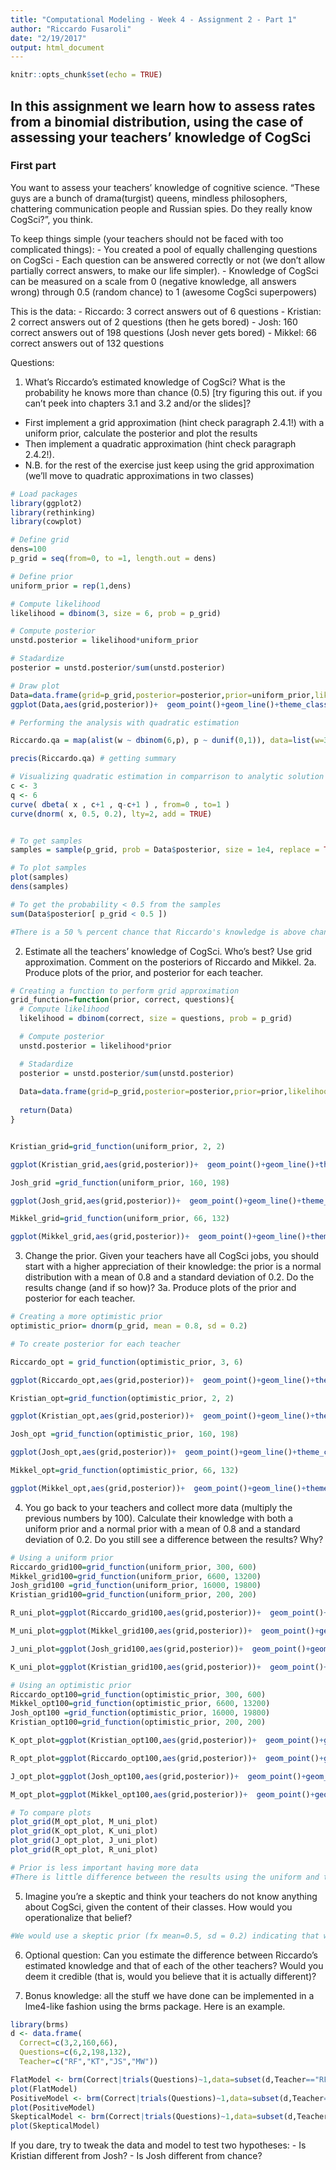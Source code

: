 ```yaml
---
title: "Computational Modeling - Week 4 - Assignment 2 - Part 1"
author: "Riccardo Fusaroli"
date: "2/19/2017"
output: html_document
---
```


```r
knitr::opts_chunk$set(echo = TRUE)
```

## In this assignment we learn how to assess rates from a binomial distribution, using the case of assessing your teachers' knowledge of CogSci

### First part

You want to assess your teachers' knowledge of cognitive science. "These guys are a bunch of drama(turgist) queens, mindless philosophers, chattering communication people and Russian spies. Do they really know CogSci?", you think.

To keep things simple (your teachers should not be faced with too complicated things):
- You created a pool of equally challenging questions on CogSci
- Each question can be answered correctly or not (we don't allow partially correct answers, to make our life simpler).
- Knowledge of CogSci can be measured on a scale from 0 (negative knowledge, all answers wrong) through 0.5 (random chance) to 1 (awesome CogSci superpowers)

This is the data:
- Riccardo: 3 correct answers out of 6 questions
- Kristian: 2 correct answers out of 2 questions (then he gets bored)
- Josh: 160 correct answers out of 198 questions (Josh never gets bored)
- Mikkel: 66 correct answers out of 132 questions

Questions:

1. What's Riccardo's estimated knowledge of CogSci? What is the probability he knows more than chance (0.5) [try figuring this out. if you can't peek into chapters 3.1 and 3.2 and/or the slides]?
- First implement a grid approximation (hint check paragraph 2.4.1!) with a uniform prior, calculate the posterior and plot the results
- Then implement a quadratic approximation (hint check paragraph 2.4.2!).
- N.B. for the rest of the exercise just keep using the grid approximation (we'll move to quadratic approximations in two classes)

```r
# Load packages
library(ggplot2)
library(rethinking)
library(cowplot)

# Define grid
dens=100
p_grid = seq(from=0, to =1, length.out = dens)

# Define prior
uniform_prior = rep(1,dens)

# Compute likelihood
likelihood = dbinom(3, size = 6, prob = p_grid)

# Compute posterior 
unstd.posterior = likelihood*uniform_prior

# Stadardize
posterior = unstd.posterior/sum(unstd.posterior)

# Draw plot
Data=data.frame(grid=p_grid,posterior=posterior,prior=uniform_prior,likelihood=likelihood)
ggplot(Data,aes(grid,posterior))+  geom_point()+geom_line()+theme_classic()+  geom_line(aes(grid,prior/dens),color='red')+  xlab("Knowledge of CogSci")+ ylab("posterior probability")

# Performing the analysis with quadratic estimation 

Riccardo.qa = map(alist(w ~ dbinom(6,p), p ~ dunif(0,1)), data=list(w=3)) # Performing quadratic estimation

precis(Riccardo.qa) # getting summary

# Visualizing quadratic estimation in comparrison to analytic solution
c <- 3
q <- 6
curve( dbeta( x , c+1 , q-c+1 ) , from=0 , to=1 )
curve(dnorm( x, 0.5, 0.2), lty=2, add = TRUE)


# To get samples
samples = sample(p_grid, prob = Data$posterior, size = 1e4, replace = TRUE)

# To plot samples
plot(samples)
dens(samples)

# To get the probability < 0.5 from the samples
sum(Data$posterior[ p_grid < 0.5 ]) 

#There is a 50 % percent chance that Riccardo's knowledge is above chance level 

```

2. Estimate all the teachers' knowledge of CogSci. Who's best? Use grid approximation. Comment on the posteriors of Riccardo and Mikkel.
2a. Produce plots of the prior, and posterior for each teacher.

```r
# Creating a function to perform grid approximation
grid_function=function(prior, correct, questions){
  # Compute likelihood
  likelihood = dbinom(correct, size = questions, prob = p_grid)

  # Compute posterior 
  unstd.posterior = likelihood*prior

  # Stadardize
  posterior = unstd.posterior/sum(unstd.posterior)
  
  Data=data.frame(grid=p_grid,posterior=posterior,prior=prior,likelihood=likelihood)
  
  return(Data)
}


Kristian_grid=grid_function(uniform_prior, 2, 2)

ggplot(Kristian_grid,aes(grid,posterior))+  geom_point()+geom_line()+theme_classic()+  geom_line(aes(grid,prior/dens),color='red')+  xlab("Knowledge of CogSci")+ ylab("posterior probability")

Josh_grid =grid_function(uniform_prior, 160, 198)

ggplot(Josh_grid,aes(grid,posterior))+  geom_point()+geom_line()+theme_classic()+  geom_line(aes(grid,prior/dens),color='red')+  xlab("Knowledge of CogSci")+ ylab("posterior probability")

Mikkel_grid=grid_function(uniform_prior, 66, 132)

ggplot(Mikkel_grid,aes(grid,posterior))+  geom_point()+geom_line()+theme_classic()+  geom_line(aes(grid,prior/dens),color='red')+  xlab("Knowledge of CogSci")+ ylab("posterior probability")

```

3. Change the prior. Given your teachers have all CogSci jobs, you should start with a higher appreciation of their knowledge: the prior is a normal distribution with a mean of 0.8 and a standard deviation of 0.2. Do the results change (and if so how)?
3a. Produce plots of the prior and posterior for each teacher.


```r
# Creating a more optimistic prior
optimistic_prior= dnorm(p_grid, mean = 0.8, sd = 0.2)

# To create posterior for each teacher

Riccardo_opt = grid_function(optimistic_prior, 3, 6)

ggplot(Riccardo_opt,aes(grid,posterior))+  geom_point()+geom_line()+theme_classic()+  geom_line(aes(grid,prior/dens),color='red')+  xlab("Knowledge of CogSci")+ ylab("posterior probability")

Kristian_opt=grid_function(optimistic_prior, 2, 2)

ggplot(Kristian_opt,aes(grid,posterior))+  geom_point()+geom_line()+theme_classic()+  geom_line(aes(grid,prior/dens),color='red')+  xlab("Knowledge of CogSci")+ ylab("posterior probability")

Josh_opt =grid_function(optimistic_prior, 160, 198)

ggplot(Josh_opt,aes(grid,posterior))+  geom_point()+geom_line()+theme_classic()+  geom_line(aes(grid,prior/dens),color='red')+  xlab("Knowledge of CogSci")+ ylab("posterior probability")

Mikkel_opt=grid_function(optimistic_prior, 66, 132)

ggplot(Mikkel_opt,aes(grid,posterior))+  geom_point()+geom_line()+theme_classic()+  geom_line(aes(grid,prior/dens),color='red')+  xlab("Knowledge of CogSci")+ ylab("posterior probability")

```

4. You go back to your teachers and collect more data (multiply the previous numbers by 100). Calculate their knowledge with both a uniform prior and a normal prior with a mean of 0.8 and a standard deviation of 0.2. Do you still see a difference between the results? Why?

```r
# Using a uniform prior 
Riccardo_grid100=grid_function(uniform_prior, 300, 600)
Mikkel_grid100=grid_function(uniform_prior, 6600, 13200)
Josh_grid100 =grid_function(uniform_prior, 16000, 19800)
Kristian_grid100=grid_function(uniform_prior, 200, 200)

R_uni_plot=ggplot(Riccardo_grid100,aes(grid,posterior))+  geom_point()+geom_line()+theme_classic()+  geom_line(aes(grid,prior/dens),color='red')+  xlab("Knowledge of CogSci")+ ylab("posterior probability")

M_uni_plot=ggplot(Mikkel_grid100,aes(grid,posterior))+  geom_point()+geom_line()+theme_classic()+  geom_line(aes(grid,prior/dens),color='red')+  xlab("Knowledge of CogSci")+ ylab("posterior probability")

J_uni_plot=ggplot(Josh_grid100,aes(grid,posterior))+  geom_point()+geom_line()+theme_classic()+  geom_line(aes(grid,prior/dens),color='red')+  xlab("Knowledge of CogSci")+ ylab("posterior probability")

K_uni_plot=ggplot(Kristian_grid100,aes(grid,posterior))+  geom_point()+geom_line()+theme_classic()+  geom_line(aes(grid,prior/dens),color='red')+  xlab("Knowledge of CogSci")+ ylab("posterior probability")

# Using an optimistic prior
Riccardo_opt100=grid_function(optimistic_prior, 300, 600)
Mikkel_opt100=grid_function(optimistic_prior, 6600, 13200)
Josh_opt100 =grid_function(optimistic_prior, 16000, 19800)
Kristian_opt100=grid_function(optimistic_prior, 200, 200)

K_opt_plot=ggplot(Kristian_opt100,aes(grid,posterior))+  geom_point()+geom_line()+theme_classic()+  geom_line(aes(grid,prior/dens),color='red')+  xlab("Knowledge of CogSci")+ ylab("posterior probability")

R_opt_plot=ggplot(Riccardo_opt100,aes(grid,posterior))+  geom_point()+geom_line()+theme_classic()+  geom_line(aes(grid,prior/dens),color='red')+  xlab("Knowledge of CogSci")+ ylab("posterior probability")

J_opt_plot=ggplot(Josh_opt100,aes(grid,posterior))+  geom_point()+geom_line()+theme_classic()+  geom_line(aes(grid,prior/dens),color='red')+  xlab("Knowledge of CogSci")+ ylab("posterior probability")

M_opt_plot=ggplot(Mikkel_opt100,aes(grid,posterior))+  geom_point()+geom_line()+theme_classic()+  geom_line(aes(grid,prior/dens),color='red')+  xlab("Knowledge of CogSci")+ ylab("posterior probability")

# To compare plots
plot_grid(M_opt_plot, M_uni_plot)
plot_grid(K_opt_plot, K_uni_plot)
plot_grid(J_opt_plot, J_uni_plot)
plot_grid(R_opt_plot, R_uni_plot)

# Prior is less important having more data
#There is little difference between the results using the uniform and the optimistic prior when adding more data. We can therefor conclude that as we add more data the influence of the prior becomes less. Also adding more data makes the distribution more narrow.

```

5. Imagine you're a skeptic and think your teachers do not know anything about CogSci, given the content of their classes. How would you operationalize that belief?

```r
#We would use a skeptic prior (fx mean=0.5, sd = 0.2) indicating that we think their answer will be at chance level.
```

6. Optional question: Can you estimate the difference between Riccardo's estimated knowledge and that of each of the other teachers? Would you deem it credible (that is, would you believe that it is actually different)?

7. Bonus knowledge: all the stuff we have done can be implemented in a lme4-like fashion using the brms package. Here is an example.
```r
library(brms)
d <- data.frame(
  Correct=c(3,2,160,66),
  Questions=c(6,2,198,132),
  Teacher=c("RF","KT","JS","MW"))

FlatModel <- brm(Correct|trials(Questions)~1,data=subset(d,Teacher=="RF"),prior=prior("uniform(0,1)", class = "Intercept"),family=binomial)
plot(FlatModel)
PositiveModel <- brm(Correct|trials(Questions)~1,data=subset(d,Teacher=="RF"),prior=prior("normal(0.8,0.2)", class = "Intercept"),family=binomial)
plot(PositiveModel)
SkepticalModel <- brm(Correct|trials(Questions)~1,data=subset(d,Teacher=="RF"),prior=prior("normal(0.5,0.01)", class = "Intercept"),family=binomial)
plot(SkepticalModel)
```

If you dare, try to tweak the data and model to test two hypotheses:
- Is Kristian different from Josh?
- Is Josh different from chance?



